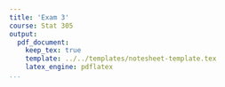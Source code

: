 ```yaml
---
title: 'Exam 3'
course: Stat 305
output:
  pdf_document:
    keep_tex: true
    template: ../../templates/notesheet-template.tex
    latex_engine: pdflatex
...
```

